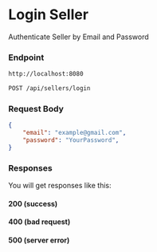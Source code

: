 # Login Seller

Authenticate Seller by Email and Password

### Endpoint

```md filename="Base URL"
http://localhost:8080
```

```md filename="Method and Endpoint"
POST /api/sellers/login
```

### Request Body
```json filename="Request Body"
{
    "email": "example@gmail.com",
    "password": "YourPassword",
}
```

### Responses
You will get responses like this:

#### 200 (success)

#### 400 (bad request)

#### 500 (server error)
